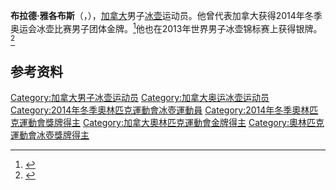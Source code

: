 {{NoteTA|G1=Sports}}
'''布拉德·雅各布斯'''（{{lang-en|Brad Jacobs}}，{{bd|1985年|6月11日||}}），[[加拿大|加拿大]]男子[[冰壶|冰壶]]运动员。他曾代表加拿大获得2014年冬季奥运会冰壶比赛男子团体金牌。<ref>{{Cite web|title=Brad JACOBS|url=https://www.olympic.org/brad-jacobs|accessdate=2021-04-10|work=International Olympic Committee|archive-date=2021-01-13|archive-url=https://web.archive.org/web/20210113234502/https://www.olympic.org/brad-jacobs|dead-url=no}}</ref>他也在2013年世界男子冰壶锦标赛上获得银牌。<ref>{{cite web|url=https://www.olympedia.org/athletes/127455|title=Brad Jacobs|work=Olympedia|accessdate=2021-04-10|archive-date=2021-07-15|archive-url=https://web.archive.org/web/20210715020506/https://www.olympedia.org/athletes/127455|dead-url=no}}</ref>

== 参考资料 ==
{{reflist}}

{{奥林匹克运动会冰壶比赛男子团体冠军}}

{{Authority control}}
{{DEFAULTSORT:Jacobs, Brad}}
[[Category:加拿大男子冰壶运动员|Category:加拿大男子冰壶运动员]]
[[Category:加拿大奥运冰壶运动员|Category:加拿大奥运冰壶运动员]]
[[Category:2014年冬季奧林匹克運動會冰壺運動員|Category:2014年冬季奧林匹克運動會冰壺運動員]]
[[Category:2014年冬季奧林匹克運動會獎牌得主|Category:2014年冬季奧林匹克運動會獎牌得主]]
[[Category:加拿大奧林匹克運動會金牌得主|Category:加拿大奧林匹克運動會金牌得主]]
[[Category:奧林匹克運動會冰壺獎牌得主|Category:奧林匹克運動會冰壺獎牌得主]]